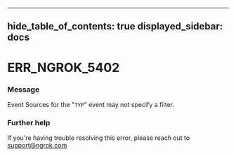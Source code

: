 

---
hide_table_of_contents: true
displayed_sidebar: docs
---


# ERR_NGROK_5402

### Message
Event Sources for the "`TYP`" event may not specify a filter.

<ErrorDetails />



### Further help
If you're having trouble resolving this error, please reach out to [support@ngrok.com](mailto:support@ngrok.com?subject=Help%20with%20ERR_NGROK_5402)

